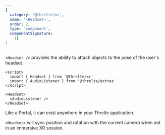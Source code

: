 ```yaml
---
{
  category: '@threlte/xr',
  name: '<Headset>',
  order: 2,
  type: 'component',
  componentSignature:
    {}
}
---
```


`<Headset />` provides the ability to attach objects to the pose of the user's headset.

```svelte
<script>
  import { Headset } from '@threlte/xr'
  import { AudioListener } from '@threlte/extras'
</script>

<Headset>
  <AudioListener />
</Headset>
```

Like a Portal, it can exist anywhere in your Threlte application.

`<Headset>` will sync position and rotation with the current camera when not in an immersive XR session.

<Example path="xr/headset" />
